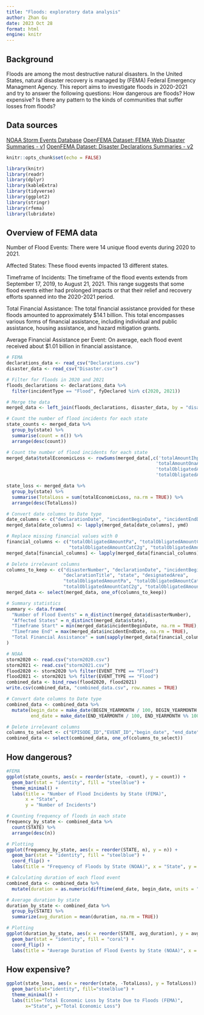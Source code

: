 ```yaml
---
title: "Floods: exploratory data analysis"
author: Zhan Gu
date: 2023 Oct 28
format: html
engine: knitr
---
```

## Background
Floods are among the most destructive natural disasters. In the United States, natural disaster recovery is managed by (FEMA) Federal Emergency Managment Agency. This report aims to investigate floods in 2020-2021 and try to answer the following questions: 
How dangerous are floods? How expensive? Is there any pattern to the kinds of communities that suffer losses from floods?

## Data sources
[NOAA Storm Events Database](https://www.ncdc.noaa.gov/stormevents/ftp.jsp)
[OpenFEMA Dataset: FEMA Web Disaster Summaries - v1](https://www.fema.gov/openfema-data-page/fema-web-disaster-summaries-v1)
[OpenFEMA Dataset: Disaster Declarations Summaries - v2](https://www.fema.gov/openfema-data-page/disaster-declarations-summaries-v2)


```r
knitr::opts_chunk$set(echo = FALSE)
```


```r
library(knitr)  
library(readr)
library(dplyr)
library(kableExtra)
library(tidyverse)
library(ggplot2)
library(stringr)
library(rfema)
library(lubridate)
```
## Overview of FEMA data
Number of Flood Events: There were 14 unique flood events during 2020 to 2021.

Affected States: These flood events impacted 13 different states.

Timeframe of Incidents: The timeframe of the flood events extends from September 17, 2019, to August 21, 2021. This range suggests that some flood events either had prolonged impacts or that their relief and recovery efforts spanned into the 2020-2021 period.

Total Financial Assistance: The total financial assistance provided for these floods amounted to approximately $14.1 billion. This total encompasses various forms of financial assistance, including individual and public assistance, housing assistance, and hazard mitigation grants.

Average Financial Assistance per Event: On average, each flood event received about $1.01 billion in financial assistance.
```r
# FEMA
declarations_data <- read_csv("Declarations.csv")
disaster_data <- read_csv("Disaster.csv")

# Filter for floods in 2020 and 2021
floods_declarations <- declarations_data %>%
  filter(incidentType == "Flood", fyDeclared %in% c(2020, 2021))

# Merge the data
merged_data <- left_join(floods_declarations, disaster_data, by = "disasterNumber")

# Count the number of flood incidents for each state
state_counts <- merged_data %>% 
  group_by(state) %>% 
  summarise(count = n()) %>% 
  arrange(desc(count))

# Count the number of flood incidents for each state
merged_data$totalEconomicLoss <- rowSums(merged_data[,c('totalAmountIhpApproved', 'totalAmountHaApproved', 
                                                       'totalAmountOnaApproved', 'totalObligatedAmountPa', 
                                                       'totalObligatedAmountCatAb', 'totalObligatedAmountCatC2g', 
                                                       'totalObligatedAmountHmgp')], na.rm = TRUE)

state_loss <- merged_data %>% 
  group_by(state) %>% 
  summarise(TotalLoss = sum(totalEconomicLoss, na.rm = TRUE)) %>% 
  arrange(desc(TotalLoss))

# Convert date columns to Date type
date_columns <- c("declarationDate", "incidentBeginDate", "incidentEndDate")
merged_data[date_columns] <- lapply(merged_data[date_columns], ymd)

# Replace missing financial values with 0
financial_columns <- c("totalObligatedAmountPa", "totalObligatedAmountCatAb", 
                       "totalObligatedAmountCatC2g", "totalObligatedAmountHmgp")
merged_data[financial_columns] <- lapply(merged_data[financial_columns], function(x) ifelse(is.na(x), 0, x))

# Delete irrelevant columns
columns_to_keep <- c("disasterNumber", "declarationDate", "incidentBeginDate", "incidentEndDate",
                     "declarationTitle", "state", "designatedArea", 
                     "totalObligatedAmountPa", "totalObligatedAmountCatAb", 
                     "totalObligatedAmountCatC2g", "totalObligatedAmountHmgp")
merged_data <- select(merged_data, one_of(columns_to_keep))

# Summary statistics
summary <- data.frame(
  "Number of Flood Events" = n_distinct(merged_data$disasterNumber),
  "Affected States" = n_distinct(merged_data$state),
  "Timeframe Start" = min(merged_data$incidentBeginDate, na.rm = TRUE),
  "Timeframe End" = max(merged_data$incidentEndDate, na.rm = TRUE),
  "Total Financial Assistance" = sum(sapply(merged_data[financial_columns], sum), na.rm = TRUE)
)
```

```r
# NOAA
storm2020 <- read.csv("storm2020.csv")
storm2021 <- read.csv("storm2021.csv")
flood2020 <- storm2020 %>% filter(EVENT_TYPE == "Flood")
flood2021 <- storm2021 %>% filter(EVENT_TYPE == "Flood")
combined_data <- bind_rows(flood2020, flood2021)
write.csv(combined_data, "combined_data.csv", row.names = TRUE)

# Convert date columns to Date type
combined_data <- combined_data %>%
  mutate(begin_date = make_date(BEGIN_YEARMONTH / 100, BEGIN_YEARMONTH %% 100, BEGIN_DAY),
         end_date = make_date(END_YEARMONTH / 100, END_YEARMONTH %% 100, END_DAY))

# Delete irrelevant columns
columns_to_select <- c("EPISODE_ID","EVENT_ID","begin_date", "end_date", "STATE", "YEAR", "INJURIES_DIRECT","INJURIES_INDIRECT","DEATHS_DIRECT","DEATHS_INDIRECT","DAMAGE_PROPERTY","DAMAGE_CROPS","FLOOD_CAUSE")
combined_data <- select(combined_data, one_of(columns_to_select))
```


## How dangerous?
```r
#FEMA
ggplot(state_counts, aes(x = reorder(state, -count), y = count)) + 
  geom_bar(stat = "identity", fill = "steelblue") +
  theme_minimal() +
  labs(title = "Number of Flood Incidents by State (FEMA)", 
       x = "State", 
       y = "Number of Incidents")

# Counting frequency of floods in each state
frequency_by_state <- combined_data %>%
  count(STATE) %>%
  arrange(desc(n))

# Plotting
ggplot(frequency_by_state, aes(x = reorder(STATE, n), y = n)) +
  geom_bar(stat = "identity", fill = "steelblue") +
  coord_flip() +
  labs(title = "Frequency of Floods by State (NOAA)", x = "State", y = "Frequency")

# Calculating duration of each flood event
combined_data <- combined_data %>%
  mutate(duration = as.numeric(difftime(end_date, begin_date, units = "days")))

# Average duration by state
duration_by_state <- combined_data %>%
  group_by(STATE) %>%
  summarize(avg_duration = mean(duration, na.rm = TRUE))

# Plotting
ggplot(duration_by_state, aes(x = reorder(STATE, avg_duration), y = avg_duration)) +
  geom_bar(stat = "identity", fill = "coral") +
  coord_flip() +
  labs(title = "Average Duration of Flood Events by State (NOAA)", x = "State", y = "Average Duration (Days)")
```

## How expensive?
```r
ggplot(state_loss, aes(x = reorder(state, -TotalLoss), y = TotalLoss)) +
  geom_bar(stat="identity", fill="steelblue") +
  theme_minimal() +
  labs(title="Total Economic Loss by State Due to Floods (FEMA)",
       x="State", y="Total Economic Loss")
```


